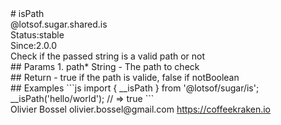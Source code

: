 <div class="docmap-mdx">
# isPath
<div class="_namespace">@lotsof.sugar.shared.is</div>
<div class="_metas">
<div class="_status"><span class="_status-label">Status:</span><span class="_status-value -stable">stable</span></div>
<div class="_since"><span class="_since-label">Since:</span><span class="_since-value">2.0.0</span></div>
</div>
<div class="_description">
Check if the passed string is a valid path or not
</div>
<div class="_params">
## Params
1. <span class="_name">path<span class="_required">*</span></span><span class="_default"></span> <span class="_type">String</span>
   - The path to check
</div>
<div class="_return">
## Return
- <span class="_description">true if the path is valide, false if not</span><span class="_default"></span><span class="_type">Boolean</span>
</div>
<div class="_examples">
## Examples
```js
import { __isPath } from '@lotsof/sugar/is';
__isPath('hello/world'); // => true
```
</div>
<div class="_author">
<span class="_name">Olivier Bossel</span>
<span class="_email">olivier.bossel@gmail.com</span>
<a href="https://coffeekraken.io" target="_blank" class="_url">https://coffeekraken.io</a>
</div>
</div>